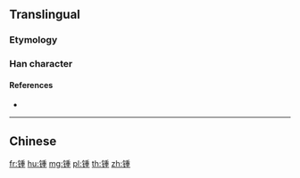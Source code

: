 {{character info/new}}
{{also|鍾}}
==Translingual==

===Etymology===
{{Han simp|鍾|f=金|t=钅}}

===Han character===
{{Han char|rn=167|rad=钅|as=09|sn=14|four=|canj=CHJG,OPHJG,XCHJG|ids=⿰钅重}}

====References====
* {{Han ref|kx=1328.061|hdz=64232.031|uh=953A|ud=38202}}

----

==Chinese==
{{zh-see|鍾}}

[[fr:锺]]
[[hu:锺]]
[[mg:锺]]
[[pl:锺]]
[[th:锺]]
[[zh:锺]]